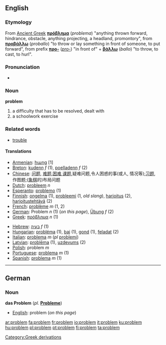==English==
===Etymology===
From [[Ancient Greek]] '''[[πρόβλημα]]''' (''problema'') "anything thrown forward, hindrance, obstacle, anything projecting, a headland, promontory", from '''[[προβάλλω]]''' (''proballo'') "to throw or lay something in front of someone, to put forward", from prefix '''[[προ-]]''' (''[[pro-]]'') "in front of" + '''[[βάλλω]]''' (''ballo'') "to throw, to cast, to hurl".

===Pronunciation===
*{{audio|en-us-problem.ogg|Audio (US)}}

===Noun===
'''problem'''
#a difficulty that has to be resolved, dealt with
#a schoolwork exercise

===Related words===
*[[trouble]]

====Translations====
{{top}}
*[[Armenian]]: [[հարց]] [1]
*[[Breton]]: [[kudenn]] ''f'' (1), [[poelladenn]] ''f'' (2)
*[[Chinese]]: [[问题]], [[难题]],[[困难]],[[课题]],疑难问题,令人困惑的事(或人, 情况等);[[习题]], 作图题;([[象棋]]的)布局问题
*[[Dutch]]: [[probleem]] ''n''
*[[Esperanto]]: [[problemo]] (1)
*[[Finnish]]: [[ongelma]] (1), [[probleemi]] (1, ''old slang''), [[harjoitus]] (2), [[harjoitustehtävä]] (2)
*[[French]]: [[problème]] ''m'' (1, 2)
*[[German]]: Problem ''n'' (1) (''on this page''), [[Übung]] ''f'' (2)
*[[Greek]]: [[πρόβλημα]] ''n'' (1)
{{mid}}
*[[Hebrew]]: [[בעיה]] ''f'' (1)
*[[Hungarian]]: [[probléma]] (1), [[baj]] (1), [[gond]] (1), [[feladat]] (2)
*[[Italian]]: [[problema]] ''m'' (''pl'' [[problemi]])
*[[Latvian]]: [[problēma]] {{f}} (1), [[uzdevums]] {{m}} (2)
*[[Polish]]: problem ''m''
*[[Portuguese]]: [[problema]] ''m'' (1)
*[[Spanish]]: [[problema]] ''m'' (1)
{{bottom}}

----

==German==
===Noun===
'''das Problem''' (''pl.'' '''[[Probleme]]''')

*[[English]]: problem (''on this page'')
[[Category:Greek derivations]]

[[ar:problem]]
[[fa:problem]]
[[fr:problem]]
[[io:problem]]
[[it:problem]]
[[ku:problem]]
[[hu:problem]]
[[pl:problem]]
[[pt:problem]]
[[fi:problem]]
[[ta:problem]]